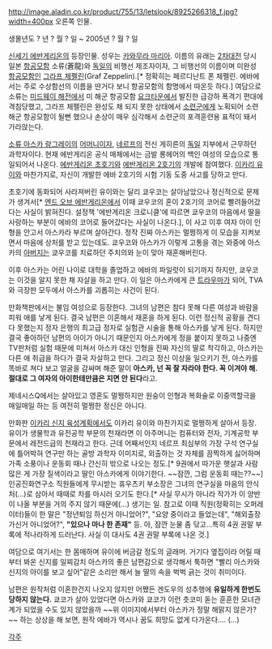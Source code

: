 http://image.aladin.co.kr/product/755/13/letslook/8925266318_f.jpg?width=400px
오른쪽 인물.

생몰년도 ? 년 ? 월 ? 일 ~ 2005년 ? 월 ? 일

[[신세기 에반게리온]]의 등장인물. 성우는 [[카와무라 마리아]]. 이름의 유래는 [[2차대전]] 당시 일본 [[항공모함]] 소류(蒼龍)와 [[독일]]의 비행선 제조자이자, 그 비행선의 이름이며 미완성 [[항공모함]]인 [[그라프 체펠린]](Graf Zeppelin).[* 정확히는 페르디난트 폰 체펠린. 에바에서는 주로 수상함선의 이름을 딴거다 보니 항공모함의 함명에서 따온듯 하다.] 여담으로 소류는 [[미드웨이 해전]]에서 미 해군 항공모함 [[요크타운]]에서 발진한 급강하 폭격기 편대에 격침당했고, 그라프 체펠린은 완성도 채 되지 못한 상태에서 [[소련군]]에게 노획되어 소련해군 항공모함이 될뻔 했으나 손상이 매우 심각해서 소련군의 포격훈련용 표적이 돼서 가라앉는다.

[[소류 아스카 랑그레이]]의 [[어머니]]이자, [[네르프]]의 전신 게히른의 [[독일]] 지부에서 근무하던 과학자이다. 현재 에반게리온 공식 매체에서는 금발 롱헤어의 백인 여성의 모습으로 통일되어서 나온다. [[에반게리온 초호기]]와 [[에반게리온 2호기]]의 개발에 참여했다. [[이카리 유이]]와 마찬가지로, 자신이 개발한 에바 2호기의 시험 기동 도중 사고를 당하고 만다.

초호기에 동화되어 사라져버린 유이와는 달리 쿄우코는 살아남았으나 정신적으로 문제가 생겨서[* [[엔드 오브 에반게리온]]에서 이때 쿄우코의 혼이 2호기의 코어로 빨려들어갔다는 사실이 밝혀진다. 설정책 '에반게리온 크로니클'에 따르면 쿄우코의 마음에서 딸을 사랑하는 부분이 에바의 코어로 들어갔다는 사실이 나온다.], 이 사고 이후 여자 아이 인형을 안고서 아스카라 부르며 살아간다. 정작 진짜 아스카는 멀쩡하게 이 모습을 지켜보면서 마음에 상처를 받고 있는데도. 쿄우코와 아스카가 이렇게 고통을 겪는 와중에 아스카의 [[아버지]]는 쿄우코를 치료하던 주치의와 눈이 맞아 재혼해버린다.

이후 아스카는 어린 나이로 대학을 졸업하고 에바의 파일럿이 되기까지 하지만, 쿄우코는 이것을 알지 못한 채 자살을 하고 만다. 이 일은 아스카에게 큰 [[트라우마]]가 되어, TVA와 극장판 모두에서 아스카를 괴롭히는 사건이 된다.

만화책판에서는 불임 여성으로 등장한다. 그녀의 남편은 참다 못해 다른 여성과 바람을 피워 애를 낳게 된다. 결국 남편은 이혼해서 재혼을 하게 된다. 이런 정신적 공황을 견디다 못했는지 정자 은행의 최고급 정자로 실험관 시술을 통해 아스카를 낳게 된다. 하지만 결국 좋아하던 남편의 아이가 아니기 때문인지 아스카에게 정을 붙이지 못하고 나중엔 TV판처럼 실험 때문에 미쳐서 아스카 대신 인형을 진짜 자신의 딸로 착각하고, 아스카는 다른 애 취급을 하다가 결국 자살하고 만다. 그리고 정신 이상을 일으키기 전, 아스카를 똑바로 쳐다 보고 얼굴을 감싸며 해준 말이 '''아스카, 넌 꼭 잘 자라야 한다. 꼭 이겨야 해. 절대로 그 여자의 아이한테만큼은 지면 안 된다'''라고.

제네시스Q에서는 살아있고 영혼도 멀쩡하지만 원숭이 인형과 복화술로 이중역할극을 매일매일 하는 등 여전히 멀쩡한 정신은 아니다.

만화판 [[이카리 신지 육성계획]]에서도 이카리 유이와 마찬가지로 멀쩡하게 살아서 등장. 유이가 생물학과 유전공학 부문의 천재라면 이 아주머니는 컴퓨터와 전자, 기계공학 부문에서 레전드급의 천재라고 한다. 근데 어째서인지 네르프 최심부의 가장 구석 연구실에 틀어박혀 연구만 하는 골방 과학자 이미지로, 외출하는 것 자체를 끔찍하게 싫어하며 가족 소풍이나 운동회 때나 간신히 밖으로 나오는 정도.[* 9권에서 따가운 햇살과 사람 많은 게 가장 질색이라고 딸인 아스카에게 이야기한다. ~~잠깐, 그럼 운동회 때는??~~] 인공진화연구소 직원들에게 무시받는 휴우츠키 부소장은 그녀의 연구실을 마음의 안식처(...)로 삼아서 때때로 차를 마시러 오기도 한다.[* 사실 무시가 아니라 작가가 이 양반이 나올 부분을 거의 주지 않기 때문에(...) 생기는 일. 참고로 이때 직원(정확히는 오퍼레이터)들이 한 말은 "정년퇴임 하신거 아니었어?", "요양 중이라고 들었는데", "해외출장 가신거 아니었어?", '''"있으나 마나 한 존재"''' 등. 아, 잠깐 눈물 좀 닦고...특히 4권 권말 부록에 적나라하게 드러난다. 사실 이 대사도 4권 권말 부록에 나온 것.] 

여담으로 여기서는 한 몸매하며 유이에 버금갈 정도의 글래머. 거기다 옆집이라 어릴 때부터 봐온 신지를 일찌감치 아스카의 좋은 남편감으로 생각해서 툭하면 "빨리 아스카와 신지의 아이를 보고 싶어"같은 소리만 해서 늘 딸의 속을 벅벅 긁는 것이 취미이다.

남편은 원작처럼 이혼한건지 나오지 않지만 어쨌든 겐도우의 성추행에 '''유일하게 한번도 당하지 않는다.'''
쿄코가 살아 있었다면 아스카와 쿄코가 이런 츳코미 돋는 훈훈한 모녀관계가 되었을 수도 있지 않았을까 ~~위 이미지에서부터 아스카가 정말 해맑지 않은가?~~ 하는 상상을 해 보면, 원작 에바가 역시나 꿈도 희망도 없게 다가온다.... (...)

[[각주]]
